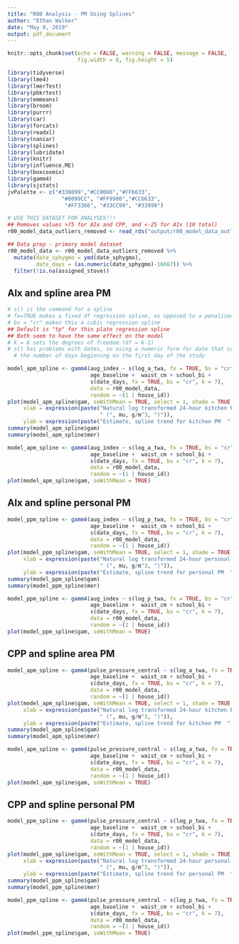 ```yaml
---
title: "R00 Analysis - PM Using Splines"
author: "Ethan Walker"
date: "May 9, 2019"
output: pdf_document
---
```


```r
knitr::opts_chunk$set(echo = FALSE, warning = FALSE, message = FALSE, 
                      fig.width = 8, fig.height = 5)
```


```r
library(tidyverse)
library(lme4)
library(lmerTest)
library(pbkrtest)
library(emmeans)
library(broom)
library(purrr)
library(car)
library(forcats)
library(readxl)
library(naniar)
library(splines)
library(lubridate)
library(knitr)
library(influence.ME)
library(boxcoxmix)
library(gamm4)
library(sjstats)
jvPalette <- c("#330099","#CC0066","#FF6633", 
                 "#0099CC", "#FF9900","#CC6633",
                  "#FF3366", "#33CC99", "#33999")
```

```r
# USE THIS DATASET FOR ANALYSES!!!
## Removes values >75 for AIx and CPP, and <-25 for AIx (10 total)
r00_model_data_outliers_removed <- read_rds("output/r00_model_data_outliers_removed.RDS")
```

```r
## Data prep - primary model dataset
r00_model_data <- r00_model_data_outliers_removed %>% 
  mutate(date_sphygmo = ymd(date_sphygmo),
         date_days = (as.numeric(date_sphygmo)-16667)) %>% 
  filter(!is.na(assigned_stove))
```


## AIx and spline area PM
```r
# s() is the command for a spline
# fx=TRUE makes a fixed df regression spline, as opposed to a penalized spline
# bs = "cr" makes this a cubic regression spline
## Default is "tp" for thin plate regression spline
## Both seem to have the same effect on the model
# k = 6 sets the degrees of freedom (df = k-1)
# s() has problems with dates, so using a numeric form for date that counts up 
  # the number of days beginning on the first day of the study

model_apm_spline <- gamm4(aug_index ~ s(log_a_twa, fx = TRUE, bs = "cr", k = 6) + 
                          age_baseline +  waist_cm + school_bi + 
                          s(date_days, fx = TRUE, bs = "cr", k = 7), 
                          data = r00_model_data,
                          random = ~(1 | house_id))
plot(model_apm_spline$gam, seWithMean = TRUE, select = 1, shade = TRUE,
     xlab = expression(paste("Natural log transformed 24-hour kitchen PM"[2.5], 
                             " (", mu, g/m^3, ")")),
     ylab = expression(paste("Estimate, spline trend for kitchen PM  "[2.5], " (%)")))
summary(model_apm_spline$gam)
summary(model_apm_spline$mer)

model_apm_spline <- gamm4(aug_index ~ s(log_a_twa, fx = TRUE, bs = "cr", k = 4) + 
                          age_baseline +  waist_cm + school_bi + 
                          s(date_days, fx = TRUE, bs = "cr", k = 7), 
                          data = r00_model_data,
                          random = ~(1 | house_id))
plot(model_apm_spline$gam, seWithMean = TRUE)
```

\pagebreak  

## AIx and spline personal PM
```r
model_ppm_spline <- gamm4(aug_index ~ s(log_p_twa, fx = TRUE, bs = "cr", k = 6) + 
                          age_baseline +  waist_cm + school_bi + 
                          s(date_days, fx = TRUE, bs = "cr", k = 7), 
                          data = r00_model_data,
                          random = ~(1 | house_id))
plot(model_ppm_spline$gam, seWithMean = TRUE, select = 1, shade = TRUE,
     xlab = expression(paste("Natural log transformed 24-hour personal PM"[2.5], 
                             " (", mu, g/m^3, ")")),
     ylab = expression(paste("Estimate, spline trend for personal PM  "[2.5], " (%)")))
summary(model_ppm_spline$gam)
summary(model_ppm_spline$mer)

model_ppm_spline <- gamm4(aug_index ~ s(log_p_twa, fx = TRUE, bs = "cr", k = 4) + 
                          age_baseline +  waist_cm + school_bi + 
                          s(date_days, fx = TRUE, bs = "cr", k = 7), 
                          data = r00_model_data,
                          random = ~(1 | house_id))
plot(model_ppm_spline$gam, seWithMean = TRUE)
```

\pagebreak  

## CPP and spline area PM
```r
model_apm_spline <- gamm4(pulse_pressure_central ~ s(log_a_twa, fx = TRUE, bs = "cr", k = 6) + 
                          age_baseline +  waist_cm + school_bi + 
                          s(date_days, fx = TRUE, bs = "cr", k = 7), 
                          data = r00_model_data,
                          random = ~(1 | house_id))
plot(model_apm_spline$gam, seWithMean = TRUE, select = 1, shade = TRUE,
     xlab = expression(paste("Natural log transformed 24-hour kitchen PM"[2.5], 
                             " (", mu, g/m^3, ")")),
     ylab = expression(paste("Estimate, spline trend for kitchen PM  "[2.5], " (mmHg)")))
summary(model_apm_spline$gam)
summary(model_apm_spline$mer)

model_apm_spline <- gamm4(pulse_pressure_central ~ s(log_a_twa, fx = TRUE, bs = "cr", k = 4) + 
                          age_baseline +  waist_cm + school_bi + 
                          s(date_days, fx = TRUE, bs = "cr", k = 7), 
                          data = r00_model_data,
                          random = ~(1 | house_id))
plot(model_apm_spline$gam, seWithMean = TRUE)
```

\pagebreak  

## CPP and spline personal PM
```r
model_ppm_spline <- gamm4(pulse_pressure_central ~ s(log_p_twa, fx = TRUE, bs = "cr", k = 6) + 
                          age_baseline +  waist_cm + school_bi + 
                          s(date_days, fx = TRUE, bs = "cr", k = 7), 
                          data = r00_model_data,
                          random = ~(1 | house_id))
plot(model_ppm_spline$gam, seWithMean = TRUE, select = 1, shade = TRUE,
     xlab = expression(paste("Natural log transformed 24-hour personal PM"[2.5], 
                             " (", mu, g/m^3, ")")),
     ylab = expression(paste("Estimate, spline trend for personal PM  "[2.5], " (mmHg)")))
summary(model_ppm_spline$gam)
summary(model_ppm_spline$mer)

model_ppm_spline <- gamm4(pulse_pressure_central ~ s(log_p_twa, fx = TRUE, bs = "cr", k = 4) + 
                          age_baseline +  waist_cm + school_bi + 
                          s(date_days, fx = TRUE, bs = "cr", k = 7), 
                          data = r00_model_data,
                          random = ~(1 | house_id))
plot(model_ppm_spline$gam, seWithMean = TRUE)
```
